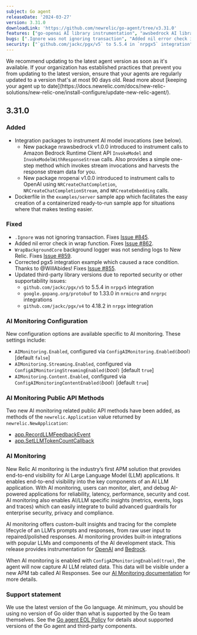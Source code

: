 ```yaml
---
subject: Go agent
releaseDate: '2024-03-27'
version: 3.31.0
downloadLink: 'https://github.com/newrelic/go-agent/tree/v3.31.0'
features: ["go-openai AI library instrumentation", "awsbedrock AI library instrumentation","Dockerfile in the `examples/server` sample app which facilitates the easy creation of a containerized ready-to-run sample app for situations where that makes testing easier"]
bugs: [".Ignore was not ignoring transaction", "Added nil error check in wrap function","Fixed  `WrapBackgroundCore` background logger not sending logs to New Relic","Corrected pgx5 integration example which caused a race condition"]
security: ["`github.com/jackc/pgx/v5` to 5.5.4 in `nrpgx5` integration"," `google.gopang.org/protobuf` to 1.33.0 in `nrmicro` and `nrgrpc` integrations","`github.com/jackc/pgx/v4` to 4.18.2 in `nrpgx` integration"]
---
```


<Callout variant="important">
We recommend updating to the latest agent version as soon as it's available. If your organization has established practices that prevent you from updating to the latest version, ensure that your agents are regularly updated to a version that's at most 90 days old. Read more about [keeping your agent up to date](https://docs.newrelic.com/docs/new-relic-solutions/new-relic-one/install-configure/update-new-relic-agent/).
</Callout>


## 3.31.0
### Added
 * Integration packages to instrument AI model invocations (see below).
    * New package nrawsbedrock v1.0.0 introduced to instrument calls to <DNT>Amazon Bedrock</DNT> Runtime Client API `InvokeModel` and `InvokeModelWithResponseStream` calls. Also provides a simple one-step method which invokes stream invocations and harvests the response stream data for you.
    * New package nropenai v1.0.0 introduced to instrument calls to OpenAI using `NRCreateChatCompletion`, `NRCreateChatCompletionStream`, and `NRCreateEmbedding` calls.
 * Dockerfile in the `examples/server` sample app which facilitates the easy creation of a containerized ready-to-run sample app for situations where that makes testing easier.


### Fixed
 * `.Ignore` was not ignoring transaction. Fixes [Issue #845](https://github.com/newrelic/go-agent/issues/845).
 * Added nil error check in wrap function. Fixes [Issue #862](https://github.com/newrelic/go-agent/issues/862).
 * `WrapBackgroundCore` background logger was not sending logs to New Relic. Fixes [Issue #859](https://github.com/newrelic/go-agent/issues/859).
 * Corrected pgx5 integration example which caused a race condition. Thanks to @WillAbides! Fixes [Issue #855](https://github.com/newrelic/go-agent/issues/855).
 * Updated third-party library versions due to reported security or other supportability issues:
    * `github.com/jackc/pgx/v5` to 5.5.4 in `nrpgx5` integration
    * `google.gopang.org/protobuf` to 1.33.0 in `nrmicro` and `nrgrpc` integrations
    * `github.com/jackc/pgx/v4` to 4.18.2 in `nrpgx` integration

### AI Monitoring Configuration
New configuration options are available specific to AI monitoring. These settings include:
   * `AIMonitoring.Enabled`, configured via `ConfigAIMonitoring.Enabled(`_bool_`)` [default `false`]
   * `AIMonitoring.Streaming.Enabled`, configured via `ConfigAIMonitoringStreamingEnabled(`_bool_`)` [default `true`]
   * `AIMonitoring.Content.Enabled`, configured via `ConfigAIMonitoringContentEnabled(`_bool_`)` [default `true`]

### AI Monitoring Public API Methods
Two new AI monitoring related public API methods have been added, as methods of the `newrelic.Application` value returned by `newrelic.NewApplication`:
   * [app.RecordLLMFeedbackEvent](https://pkg.go.dev/github.com/newrelic/go-agent/v3/newrelic#Application.RecordLLMFeedbackEvent)
   * [app.SetLLMTokenCountCallback](https://pkg.go.dev/github.com/newrelic/go-agent/v3/newrelic#Application.SetLLMTokenCountCallback)

### AI Monitoring
New Relic AI monitoring is the industry’s first APM solution that provides end-to-end visibility for AI Large Language Model (LLM) applications. It enables end-to-end visibility into the key components of an AI LLM application. With AI monitoring, users can monitor, alert, and debug AI-powered applications for reliability, latency, performance, security and cost. AI monitoring also enables AI/LLM specific insights (metrics, events, logs and traces) which can easily integrate to build advanced guardrails for enterprise security, privacy and compliance.

AI monitoring offers custom-built insights and tracing for the complete lifecycle of an LLM’s prompts and responses, from raw user input to repaired/polished responses. AI monitoring provides built-in integrations with popular LLMs and components of the AI development stack. This release provides instrumentation for [OpenAI](https://pkg.go.dev/github.com/newrelic/go-agent/v3/integrations/nropenai)
and [Bedrock](https://pkg.go.dev/github.com/newrelic/go-agent/v3/integrations/nrawsbedrock).

When AI monitoring is enabled with `ConfigAIMonitoringEnabled(true)`, the agent will now capture AI LLM related data. This data will be visible under a new APM tab called AI Responses. See our [AI Monitoring documentation](https://docs.newrelic.com/docs/ai-monitoring/intro-to-ai-monitoring/) for more details.



### Support statement
We use the latest version of the Go language. At minimum, you should be using no version of Go older than what is supported by the Go team themselves.
See the [Go agent EOL Policy](/docs/apm/agents/go-agent/get-started/go-agent-eol-policy) for details about supported versions of the Go agent and third-party components.

